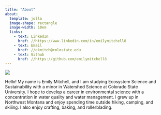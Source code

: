 ```yaml
---
title: "About"
about: 
  template: jolla
  image-shape: rectangle
  image-width: 10em
  links: 
    - text: LinkedIn
      href: //https://www.linkedin.com/in/emilymitchell8
    - text: Email
      href: //ekmitch@colostate.edu
    - text: Github
      href: //https://github.com/emilymitchell8
---
```


![](images/1ECC5E3D-8234-4D75-AF06-FCC40EDC5E7F_1_105_c.jpeg)

Hello! My name is Emily Mitchell, and I am studying Ecosystem Science and Sustainability with a minor in Watershed Science at Colorado State University. I hope to develop a career in environmental science with a concentration in water quality and water management. I grew up in Northwest Montana and enjoy spending time outside hiking, camping, and skiiing. I also enjoy crafting, baking, and rollerblading.
